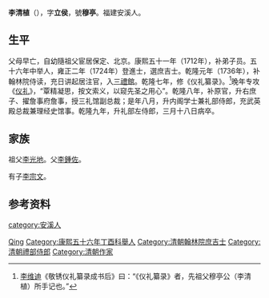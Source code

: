 '''李清植'''（{{bd|1690年||1744年|4月30日}}），字'''立侯'''，號'''穆亭'''。福建安溪人。

== 生平 ==
父母早亡，自幼隨祖父宦居保定、北京。康熙五十一年（1712年），补弟子员。五十六年中举人，雍正二年（1724年）登進士，選庶吉士。乾隆元年（1736年），补翰林院侍读，充日讲起居注官，入[[三禮館|三禮館]]。乾隆七年，修《仪礼纂录》。<ref>[[李维迪|李维迪]]《敬锈仪礼纂录成书后》曰：“《仪礼纂录》者，先祖父穆亭公（李清植）所手记也。”</ref>晚年专攻《[[仪礼|仪礼]]》，“覃精凝思，按文索义，以窥先圣之用心”。乾隆八年，补原官，升右庶子、擢詹事府詹事，授三礼馆副总裁；是年八月，升内阁学士兼礼部侍郎，充武英殿总裁兼理经史馆事。乾隆九年，升礼部左侍郎，三月十八日病卒。

== 家族 ==
祖父[[李光地|李光地]]。父[[李鍾佐|李鍾佐]]。

有子[[李宗文|李宗文]]。

== 参考资料 ==
{{reflist}}

{{雍正二年甲辰科殿試金榜}}
{{Authority control}}

{{DEFAULTSORT:Li李}}
[[Category:李姓|Qing]]
[[category:安溪人|category:安溪人]]
[[Category:康熙五十六年丁酉科舉人|Category:康熙五十六年丁酉科舉人]]
[[Category:清朝翰林院庶吉士|Category:清朝翰林院庶吉士]]
[[Category:清朝禮部侍郎|Category:清朝禮部侍郎]]
[[Category:清朝作家|Category:清朝作家]]